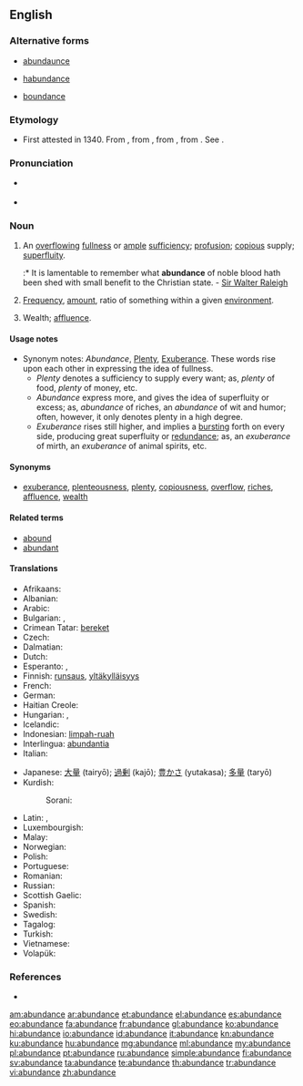 ==English==
{{wikipedia}}

===Alternative forms===
* {{context|obsolete}} [[abundaunce]]
* {{context|obsolete}} [[habundance]]
* {{context|obsolete}} [[boundance]]

===Etymology===
* First attested in 1340. From {{etyl|enm}} {{term|abundance|lang=ang}}, from {{etyl|fro}} {{term|abondance|lang=fro}}, from {{etyl|la}} {{term|abundantia||fullness, plenty|lang=la}}, from {{term|abundo|abundō|to overflow|lang=la}}. See {{term|abound|lang=en}}.

===Pronunciation===
* {{a|US}} {{IPA|/ə.ˈbʌn.dəns/}}
* {{audio|en-us-abundance.ogg|Audio (US)}}

===Noun===
{{en-noun}}

# An [[overflowing]] [[fullness]] or [[ample]] [[sufficiency]]; [[profusion]]; [[copious]] supply; [[superfluity]].
#:* It is lamentable to remember what '''abundance''' of noble blood hath been shed with small benefit to the Christian state. - [[w:Sir Walter Raleigh|Sir Walter Raleigh]]
# {{context|sciences}} [[frequency|Frequency]], [[amount]], ratio of something within a given [[environment]].
# Wealth; [[affluence]].

====Usage notes====
* Synonym notes: ''Abundance'', [[plenty|Plenty]], [[exuberance|Exuberance]]. These words rise upon each other in expressing the idea of fullness.
** ''Plenty'' denotes a sufficiency to supply every want; as, ''plenty'' of food, ''plenty'' of money, etc.
** ''Abundance'' express more, and gives the idea of superfluity or excess; as, ''abundance'' of riches, an ''abundance'' of wit and humor; often, however, it only denotes plenty in a high degree.
** ''Exuberance'' rises still higher, and implies a [[bursting]] forth on every side, producing great superfluity or [[redundance]]; as, an ''exuberance'' of mirth, an ''exuberance'' of animal spirits, etc.

====Synonyms====
* [[exuberance]], [[plenteousness]], [[plenty]], [[copiousness]], [[overflow]], [[riches]], [[affluence]], [[wealth]]

====Related terms====
* [[abound]]
* [[abundant]]

====Translations====
{{trans-top|ample sufficiency}}
* Afrikaans: {{t|af|oorvloed}}
* Albanian: {{t|sq|bollëk|f}}
* Arabic: {{t|ar|الكثرة}}
* Bulgarian: {{t|bg|обилие}},  {{t+|bg|изобилие}}
* Crimean Tatar: [[bereket]]
* Czech: {{t-|cs|hojnost|f}}
* Dalmatian: {{tø|dlm|bonduanza|f}}
* Dutch: {{t+|nl|overvloed}}
* Esperanto: {{t|eo|sufiĉego}}, {{t|eo|abundo}}
* Finnish: [[runsaus]], [[yltäkylläisyys]]
* French: {{t+|fr|abondance}}
* German: {{t+|de|Überfluss|m}}
* Haitian Creole: {{tø|ht|abondans}}
* Hungarian: {{t+|hu|bőség}},  {{t|hu|áradat}}
* Icelandic: {{t|is|gnægð|f}}
* Indonesian: [[limpah-ruah]]
* Interlingua: [[abundantia]]
* Italian: {{t+|it|abbondanza}}
{{trans-mid}}
* Japanese: [[大量]] (tairyō); [[過剰]] (kajō); [[豊かさ]] (yutakasa); [[多量]] (taryō)
* Kurdish:
*: Sorani: {{t|ku|زۆری|tr=zori|sc=ku-Arab}}
* Latin: {{t+|la|copia|f|alt=cōpia}}, {{t|la|abundantia|f}}
* Luxembourgish: {{t|lb|Iwwerfloss|m}}
* Malay: {{t|ms|kelimpahan}}
* Norwegian: {{t|no|overflod|c}}
* Polish: {{t-|pl|obfitość|f}}
* Portuguese: {{t+|pt|abundância|f}}
* Romanian: {{t|ro|abundență|f}}
* Russian: {{t+|ru|изобилие|n}}
* Scottish Gaelic: {{t-|gd|pailteas|m|xs=Scottish Gaelic}}
* Spanish: {{t+|es|abundancia}}
* Swedish: {{t|sv|överflöd|c}}
* Tagalog: {{t|tl|kasaganaan}}
* Turkish: {{t|tr|bolluk}}
* Vietnamese: {{t|vi|phong phú}}
* Volapük: {{t|vo|bundan}}
{{trans-bottom}}

===References===
* {{R:Webster 1913}}

[[am:abundance]]
[[ar:abundance]]
[[et:abundance]]
[[el:abundance]]
[[es:abundance]]
[[eo:abundance]]
[[fa:abundance]]
[[fr:abundance]]
[[gl:abundance]]
[[ko:abundance]]
[[hi:abundance]]
[[io:abundance]]
[[id:abundance]]
[[it:abundance]]
[[kn:abundance]]
[[ku:abundance]]
[[hu:abundance]]
[[mg:abundance]]
[[ml:abundance]]
[[my:abundance]]
[[pl:abundance]]
[[pt:abundance]]
[[ru:abundance]]
[[simple:abundance]]
[[fi:abundance]]
[[sv:abundance]]
[[ta:abundance]]
[[te:abundance]]
[[th:abundance]]
[[tr:abundance]]
[[vi:abundance]]
[[zh:abundance]]
